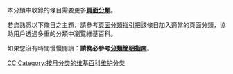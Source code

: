 {{Parent monthly clean up category|Improve categories}}
本分類中收錄的條目需要更多'''[[Wikipedia:頁面分類|頁面分類]]'''。

若您熟悉以下條目之主題，請參考[[Wikipedia:頁面分類|頁面分類指引]]把該條目加入適當的頁面分類，協助用戶透過多重的分類中瀏覽維基百科。

如果您沒有時間慢慢閱讀：'''請務必參考[[Help:頁面分類入門|分類簡明指南]]'''。

[[Category:维基百科条目清理‎|CC]]
[[Category:按月分类的维基百科维护分类|Category:按月分类的维基百科维护分类]]